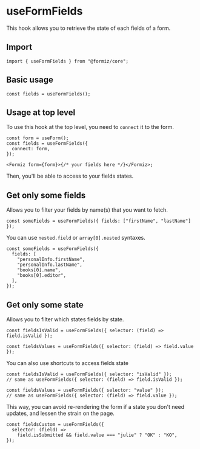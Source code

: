 
# useFormFields

This hook allows you to retrieve the state of each fields of a form.

## Import

```tsx
import { useFormFields } from "@formiz/core";
```

## Basic usage

```tsx
const fields = useFormFields();
```

## Usage at top level

To use this hook at the top level, you need to `connect` it to the form.

```tsx
const form = useForm();
const fields = useFormFields({
  connect: form,
});

<Formiz form={form}>{/* your fields here */}</Formiz>;
```

Then, you'll be able to access to your fields states.

## Get only some fields

Allows you to filter your fields by name(s) that you want to fetch.

```tsx
const someFields = useFormFields({ fields: ["firstName", "lastName"] });
```

You can use `nested.field` or `array[0].nested` syntaxes.

```tsx
const someFields = useFormFields({
  fields: [
    "personalInfo.firstName",
    "personalInfo.lastName",
    "books[0].name",
    "books[0].editor",
  ],
});
```

## Get only some state

Allows you to filter which states fields by state.

```tsx
const fieldsIsValid = useFormFields({ selector: (field) => field.isValid });

const fieldsValues = useFormFields({ selector: (field) => field.value });
```

You can also use shortcuts to access fields state

```tsx
const fieldsIsValid = useFormFields({ selector: "isValid" });
// same as useFormFields({ selector: (field) => field.isValid });

const fieldsValues = useFormFields({ selector: "value" });
// same as useFormFields({ selector: (field) => field.value });
```

This way, you can avoid re-rendering the form if a state you don't need updates, and lessen the strain on the page.

```tsx
const fieldsCustom = useFormFields({
  selector: (field) =>
    field.isSubmitted && field.value === "julie" ? "OK" : "KO",
});
```
